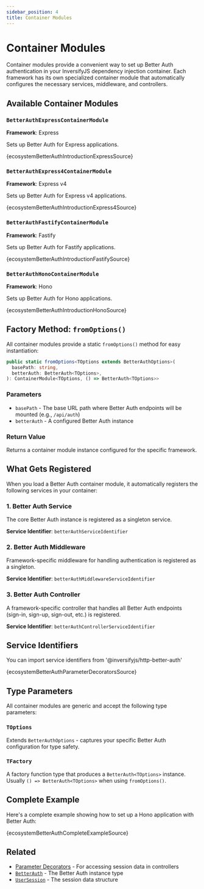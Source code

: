 ```yaml
---
sidebar_position: 4
title: Container Modules
---
```


# Container Modules

Container modules provide a convenient way to set up Better Auth authentication in your InversifyJS dependency injection container. Each framework has its own specialized container module that automatically configures the necessary services, middleware, and controllers.

## Available Container Modules

### `BetterAuthExpressContainerModule`

**Framework**: Express

Sets up Better Auth for Express applications.

<CodeBlock language="typescript">{ecosystemBetterAuthIntroductionExpressSource}</CodeBlock>

### `BetterAuthExpress4ContainerModule`

**Framework**: Express v4

Sets up Better Auth for Express v4 applications.

<CodeBlock language="typescript">{ecosystemBetterAuthIntroductionExpress4Source}</CodeBlock>

### `BetterAuthFastifyContainerModule`

**Framework**: Fastify

Sets up Better Auth for Fastify applications.

<CodeBlock language="typescript">{ecosystemBetterAuthIntroductionFastifySource}</CodeBlock>

### `BetterAuthHonoContainerModule`

**Framework**: Hono

Sets up Better Auth for Hono applications.

<CodeBlock language="typescript">{ecosystemBetterAuthIntroductionHonoSource}</CodeBlock>

## Factory Method: `fromOptions()`

All container modules provide a static `fromOptions()` method for easy instantiation:

```typescript
public static fromOptions<TOptions extends BetterAuthOptions>(
  basePath: string,
  betterAuth: BetterAuth<TOptions>,
): ContainerModule<TOptions, () => BetterAuth<TOptions>>
```

### Parameters

- `basePath` - The base URL path where Better Auth endpoints will be mounted (e.g., `/api/auth`)
- `betterAuth` - A configured Better Auth instance

### Return Value

Returns a container module instance configured for the specific framework.

## What Gets Registered

When you load a Better Auth container module, it automatically registers the following services in your container:

### 1. Better Auth Service

The core Better Auth instance is registered as a singleton service.

**Service Identifier**: `betterAuthServiceIdentifier`

### 2. Better Auth Middleware

Framework-specific middleware for handling authentication is registered as a singleton.

**Service Identifier**: `betterAuthMiddlewareServiceIdentifier`

### 3. Better Auth Controller

A framework-specific controller that handles all Better Auth endpoints (sign-in, sign-up, sign-out, etc.) is registered.

**Service Identifier**: `betterAuthControllerServiceIdentifier`

## Service Identifiers

You can import service identifiers from '@inversifyjs/http-better-auth'

<CodeBlock language="typescript">{ecosystemBetterAuthParameterDecoratorsSource}</CodeBlock>

## Type Parameters

All container modules are generic and accept the following type parameters:

### `TOptions`

Extends `BetterAuthOptions` - captures your specific Better Auth configuration for type safety.

### `TFactory`

A factory function type that produces a `BetterAuth<TOptions>` instance. Usually `() => BetterAuth<TOptions>` when using `fromOptions()`.

## Complete Example

Here's a complete example showing how to set up a Hono application with Better Auth:

<CodeBlock language="typescript">{ecosystemBetterAuthCompleteExampleSource}</CodeBlock>

## Related

- [Parameter Decorators](../decorators) - For accessing session data in controllers
- [`BetterAuth`](../better-auth) - The Better Auth instance type
- [`UserSession`](../user-session) - The session data structure
